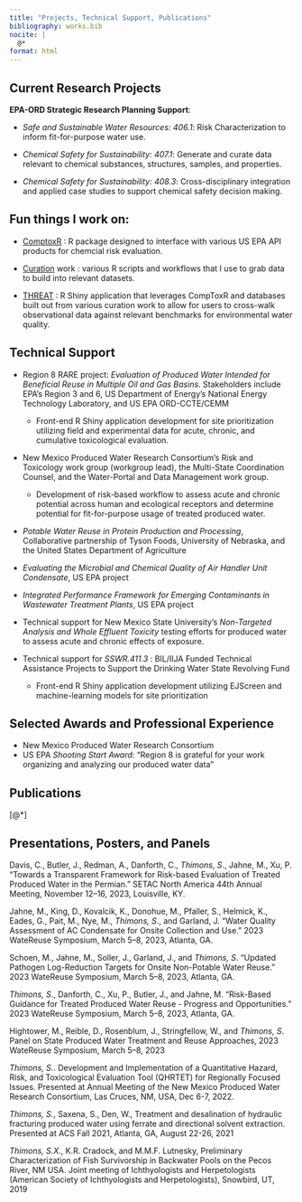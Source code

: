 ```yaml
---
title: "Projects, Technical Support, Publications"
bibliography: works.bib
nocite: |
  @*
format: html
---
```


## Current Research Projects

**EPA-ORD Strategic Research Planning Support**:

-   *Safe and Sustainable Water Resources: 406.1*: Risk Characterization to inform fit-for-purpose water use.

-   *Chemical Safety for Sustainability: 407.1*: Generate and curate data relevant to chemical substances, structures, samples, and properties.

-   *Chemical Safety for Sustainability: 408.3*: Cross-disciplinary integration and applied case studies to support chemical safety decision making.

## Fun things I work on:

-   [ComptoxR](https://github.com/seanthimons/ComptoxR) : R package designed to interface with various US EPA API products for chemcial risk evaluation.

-   [Curation](https://github.com/seanthimons/curation) work : various R scripts and workflows that I use to grab data to build into relevant datasets.

-   [THREAT](https://github.com/seanthimons/THREAT) : R Shiny application that leverages CompToxR and databases built out from various curation work to allow for users to cross-walk observational data against relevant benchmarks for environmental water quality.

## Technical Support

-   Region 8 RARE project: *Evaluation of Produced Water Intended for Beneficial Reuse in Multiple Oil and Gas Basins*. Stakeholders include EPA’s Region 3 and 6, US Department of Energy’s National Energy Technology Laboratory, and US EPA ORD-CCTE/CEMM

    -   Front-end R Shiny application development for site prioritization utilizing field and experimental data for acute, chronic, and cumulative toxicological evaluation.

-   New Mexico Produced Water Research Consortium’s Risk and Toxicology work group (workgroup lead), the Multi-State Coordination Counsel, and the Water-Portal and Data Management work group.

    -   Development of risk-based workflow to assess acute and chronic potential across human and ecological receptors and determine potential for fit-for-purpose usage of treated produced water.

-   *Potable Water Reuse in Protein Production and Processing*, Collaborative partnership of Tyson Foods, University of Nebraska, and the United States Department of Agriculture

-   *Evaluating the Microbial and Chemical Quality of Air Handler Unit Condensate*, US EPA project

-   *Integrated Performance Framework for Emerging Contaminants in Wastewater Treatment Plants*, US EPA project

-   Technical support for New Mexico State University’s *Non-Targeted Analysis and Whole Effluent Toxicity* testing efforts for produced water to assess acute and chronic effects of exposure.

-   Technical support for *SSWR.411.3* : BIL/IIJA Funded Technical Assistance Projects to Support the Drinking Water State Revolving Fund

    -   Front-end R Shiny application development utilizing EJScreen and machine-learning models for site prioritization

## Selected Awards and Professional Experience

-   New Mexico Produced Water Research Consortium
-   US EPA *Shooting Start Award*: “Region 8 is grateful for your work organizing and analyzing our produced water data”

## Publications

::: {#refs}
[@*]
:::

## Presentations, Posters, and Panels

Davis, C., Butler, J., Redman, A., Danforth, C., *Thimons, S*., Jahne, M., Xu, P. “Towards a Transparent Framework for Risk-based Evaluation of Treated Produced Water in the Permian.” SETAC North America 44th Annual Meeting, November 12–16, 2023, Louisville, KY.

Jahne, M., King, D., Kovalcik, K., Donohue, M., Pfaller, S., Helmick, K., Eades, G., Pait, M., Nye, M., *Thimons, S*., and Garland, J. “Water Quality Assessment of AC Condensate for Onsite Collection and Use.” 2023 WateReuse Symposium, March 5–8, 2023, Atlanta, GA.

Schoen, M., Jahne, M., Soller, J., Garland, J., and *Thimons, S*. “Updated Pathogen Log-Reduction Targets for Onsite Non-Potable Water Reuse.” 2023 WateReuse Symposium, March 5–8, 2023, Atlanta, GA.

*Thimons, S*., Danforth, C., Xu, P., Butler, J., and Jahne, M. “Risk-Based Guidance for Treated Produced Water Reuse - Progress and Opportunities.” 2023 WateReuse Symposium, March 5–8, 2023, Atlanta, GA.

Hightower, M., Reible, D., Rosenblum, J., Stringfellow, W., and *Thimons, S*. Panel on State Produced Water Treatment and Reuse Approaches, 2023 WateReuse Symposium, March 5–8, 2023

*Thimons, S.*. Development and Implementation of a Quantitative Hazard, Risk, and Toxicological Evaluation Tool (QHRTET) for Regionally Focused Issues. Presented at Annual Meeting of the New Mexico Produced Water Research Consortium, Las Cruces, NM, USA, Dec 6-7, 2022.

*Thimons, S.*, Saxena, S., Den, W., Treatment and desalination of hydraulic fracturing produced water using ferrate and directional solvent extraction. Presented at ACS Fall 2021, Atlanta, GA, August 22-26, 2021

*Thimons, S.X.*, K.R. Cradock, and M.M.F. Lutnesky, Preliminary Characterization of Fish Survivorship in Backwater Pools on the Pecos River, NM USA. Joint meeting of Ichthyologists and Herpetologists (American Society of Ichthyologists and Herpetologists), Snowbird, UT, 2019